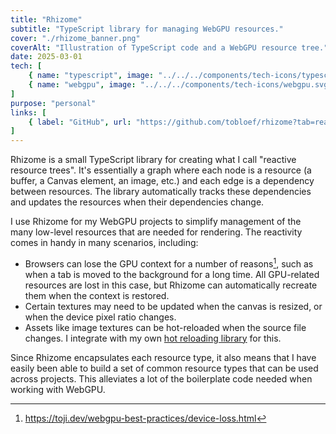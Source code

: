 ```yaml
---
title: "Rhizome"
subtitle: "TypeScript library for managing WebGPU resources."
cover: "./rhizome_banner.png"
coverAlt: "Illustration of TypeScript code and a WebGPU resource tree."
date: 2025-03-01
tech: [
	{ name: "typescript", image: "../../../components/tech-icons/typescript.svg" },
	{ name: "webgpu", image: "../../../components/tech-icons/webgpu.svg" },
]
purpose: "personal"
links: [
	{ label: "GitHub", url: "https://github.com/tobloef/rhizome?tab=readme-ov-file#readme" },
]
---
```


Rhizome is a small TypeScript library for creating what I call "reactive resource trees". It's essentially a graph where each node is a resource (a buffer, a Canvas element, an image, etc.) and each edge is a dependency between resources. The library automatically tracks these dependencies and updates the resources when their dependencies change.

I use Rhizome for my WebGPU projects to simplify management of the many low-level resources that are needed for rendering. The reactivity comes in handy in many scenarios, including:

- Browsers can lose the GPU context for a number of reasons[^1], such as when a tab is moved to the background for a long time. All GPU-related resources are lost in this case, but Rhizome can automatically recreate them when the context is restored.
- Certain textures may need to be updated when the canvas is resized, or when the device pixel ratio changes.
- Assets like image textures can be hot-reloaded when the source file changes. I integrate with my own [hot reloading library](/portfolio/hot-reload) for this.

Since Rhizome encapsulates each resource type, it also means that I have easily been able to build a set of common resource types that can be used across projects. This alleviates a lot of the boilerplate code needed when working with WebGPU.

[^1]: https://toji.dev/webgpu-best-practices/device-loss.html
